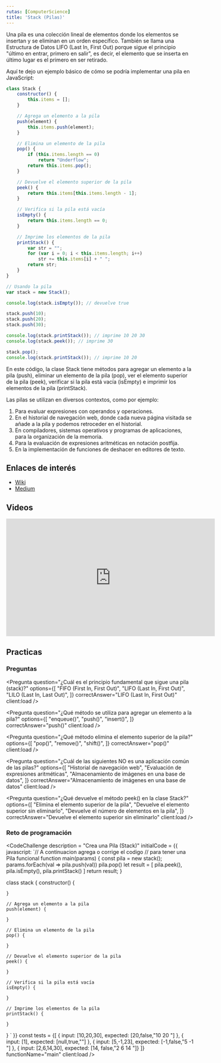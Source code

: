 ```yaml
---
rutas: [ComputerScience]
title: 'Stack (Pilas)'
---
```


Una pila es una colección lineal de elementos donde los elementos se insertan y se eliminan en un orden específico. También se llama una Estructura de Datos LIFO (Last In, First Out) porque sigue el principio "último en entrar, primero en salir", es decir, el elemento que se inserta en último lugar es el primero en ser retirado.

Aquí te dejo un ejemplo básico de cómo se podría implementar una pila en JavaScript:

```js
class Stack {
    constructor() {
        this.items = [];
    }

    // Agrega un elemento a la pila
    push(element) {
        this.items.push(element);
    }

    // Elimina un elemento de la pila
    pop() {
        if (this.items.length == 0)
            return "Underflow";
        return this.items.pop();
    }

    // Devuelve el elemento superior de la pila
    peek() {
        return this.items[this.items.length - 1];
    }

    // Verifica si la pila está vacía
    isEmpty() {
        return this.items.length == 0;
    }

    // Imprime los elementos de la pila
    printStack() {
        var str = "";
        for (var i = 0; i < this.items.length; i++)
            str += this.items[i] + " ";
        return str;
    }
}

// Usando la pila
var stack = new Stack();

console.log(stack.isEmpty()); // devuelve true

stack.push(10);
stack.push(20);
stack.push(30);

console.log(stack.printStack()); // imprime 10 20 30
console.log(stack.peek()); // imprime 30

stack.pop();
console.log(stack.printStack()); // imprime 10 20
```

En este código, la clase Stack tiene métodos para agregar un elemento a la pila (push), eliminar un elemento de la pila (pop), ver el elemento superior de la pila (peek), verificar si la pila está vacía (isEmpty) e imprimir los elementos de la pila (printStack).

Las pilas se utilizan en diversos contextos, como por ejemplo:

1. Para evaluar expresiones con operandos y operaciones.
1. En el historial de navegación web, donde cada nueva página visitada se añade a la pila y podemos retroceder en el historial.
1. En compiladores, sistemas operativos y programas de aplicaciones, para la organización de la memoria.
1. Para la evaluación de expresiones aritméticas en notación postfija.
1. En la implementación de funciones de deshacer en editores de texto.

## Enlaces de interés

* [Wiki](https://es.wikipedia.org/wiki/Pila_(informática))
* [Medium](https://medium.com/noders/estructuras-de-datos-con-javascript-parte-1-pilas-stacks-5a2092cff16a)

## Videos

<iframe width="560" height="315" src="https://www.youtube.com/embed/JDlhpEuLUrQ?si=zaBRjb2HPNWPF13k" title="YouTube video player" frameborder="0" allow="accelerometer; autoplay; clipboard-write; encrypted-media; gyroscope; picture-in-picture; web-share" referrerpolicy="strict-origin-when-cross-origin" allowfullscreen></iframe>

## Practicas
### Preguntas

<Pregunta
  question="¿Cuál es el principio fundamental que sigue una pila (stack)?"
  options={[
    "FIFO (First In, First Out)",
    "LIFO (Last In, First Out)",
    "LILO (Last In, Last Out)",
  ]}
  correctAnswer="LIFO (Last In, First Out)"
  client:load
/>

<Pregunta
  question="¿Qué método se utiliza para agregar un elemento a la pila?"
  options={[
    "enqueue()",
    "push()",
    "insert()",
  ]}
  correctAnswer="push()"
  client:load
/>

<Pregunta
  question="¿Qué método elimina el elemento superior de la pila?"
  options={[
    "pop()",
    "remove()",
    "shift()",
  ]}
  correctAnswer="pop()"
  client:load
/>

<Pregunta
  question="¿Cuál de las siguientes NO es una aplicación común de las pilas?"
  options={[
    "Historial de navegación web",
    "Evaluación de expresiones aritméticas",
    "Almacenamiento de imágenes en una base de datos",
  ]}
  correctAnswer="Almacenamiento de imágenes en una base de datos"
  client:load
/>

<Pregunta
  question="¿Qué devuelve el método peek() en la clase Stack?"
  options={[
    "Elimina el elemento superior de la pila",
    "Devuelve el elemento superior sin eliminarlo",
    "Devuelve el número de elementos en la pila",
  ]}
  correctAnswer="Devuelve el elemento superior sin eliminarlo"
  client:load
/>

### Reto de programación

<CodeChallenge
    description = "Crea una Pila (Stack)"
    initialCode = {{
        javascript: `// A continuacion agrega o corrige el codigo
// para tener una Pila funcional
function main(params) { 
    const pila = new stack();
    params.forEach(val => pila.push(val))
    pila.pop()
    let result = [
        pila.peek(),
        pila.isEmpty(),
        pila.printStack()
    ]
    return result;
}

class stack {
     constructor() {

    }

    // Agrega un elemento a la pila
    push(element) {

    }

    // Elimina un elemento de la pila
    pop() {

    }

    // Devuelve el elemento superior de la pila
    peek() {

    }

    // Verifica si la pila está vacía
    isEmpty() {

    }

    // Imprime los elementos de la pila
    printStack() {

    }
}
`
    }}
    const tests = {[
      { input: [10,20,30], expected: [20,false,"10 20 "] },
      { input: [1], expected: [null,true,""] },
      { input: [5,-1,23], expected: [-1,false,"5 -1 "] },
      { input: [2,6,14,30], expected: [14, false,"2 6 14 "]}
    ]}
    functionName="main"
 client:load />